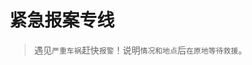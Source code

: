 # 紧急报案专线
> 遇见`严重车祸`赶快`报警`！说明`情况和地点`后`在原地等待救援`。

<ScDailyConversation />
<br />
<Dialog>
#### 911. what is your [emergency/n.]?
# A car hit a motorcycle, and the motorcycle driver is [badly/adv./2] [hurt/n./2].
# He's lying in the middle of the street and cannot move.
#### What is your location?
# I'm at the intersection of Smith Street and Oak Street.
#### What is your phone number?
# 533-6278.
#### Is anyone else hurt?
# No, no one else is hurt.
#### An [ambulance/n.] and police car are on the way.
# Thank you.
#### Please stay [on the scene/:在原地] and [wait for help/:等待援助] to arrive.
#### The ambulance should arrive in five minutes.
# OK. Thank you.
</Dialog>
